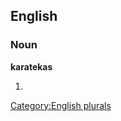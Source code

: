 
==English==

===Noun===
'''karatekas'''

# {{plural of|[[karateka]]}}

[[Category:English plurals]]